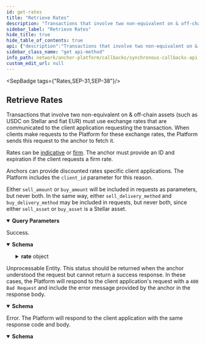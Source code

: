 ```yaml
---
id: get-rates
title: "Retrieve Rates"
description: "Transactions that involve two non-equivalent on & off-chain assets (such as USDC on Stellar and fiat EUR) must"
sidebar_label: "Retrieve Rates"
hide_title: true
hide_table_of_contents: true
api: {"description":"Transactions that involve two non-equivalent on & off-chain assets (such as USDC on Stellar and fiat EUR) must\nuse exchange rates that are communicated to the client application requesting the transaction. When clients make\nrequests to the Platform for these exchange rates, the Platform sends this request to the anchor to fetch it.\n\nRates can be [indicative](https://www.investopedia.com/terms/i/indicativequote.asp) or\n[firm](https://www.investopedia.com/terms/f/firmquote.asp). The anchor must provide an ID and expiration if the\nclient requests a firm rate.\n\nAnchors can provide discounted rates specific client applications. The Platform includes the `client_id` parameter\nfor this reason.\n\nEither `sell_amount` or `buy_amount` will be included in requests as parameters, but never both. In the same way,\neither `sell_delivery_method` and `buy_delivery_method` may be included in requests, but never both, since either\n`sell_asset` or `buy_asset` is a Stellar asset.\n","tags":["Rates","SEP-31","SEP-38"],"operationId":"getRates","parameters":[{"in":"query","name":"type","description":"The type of rate requested. If `firm`, the response must include `rate.id` and `rate.expires_at`.","schema":{"type":"string","enum":["indicative","firm"]},"required":true},{"in":"query","name":"client_id","description":"An identifier for the client application making the request. This ID can be used to offer different fees to different clients.\n\nClient IDs will be the Stellar public key the public key used to authenticate via SEP-10. Anchors must ensure\nthat the public key specified in the request matches a public key known to belong to the sending anchor.\n\nThis parameter will only be specified if the client is authenticated via SEP-10. Anchors can define whether or not\nauthentication is required for fetching indicative rates. Firm rates always require authentication.\n","schema":{"type":"string"}},{"in":"query","name":"sell_asset","description":"The asset the client application will send to the anchor in exchange for `buy_asset` in\n[Asset Identification Format](https://github.com/stellar/stellar-protocol/blob/master/ecosystem/sep-0038.md#asset-identification-format).\n","schema":{"type":"string"},"required":true},{"in":"query","name":"buy_asset","description":"The asset the that the anchor will send in exchange for `sell_asset` in\n[Asset Identification Format](https://github.com/stellar/stellar-protocol/blob/master/ecosystem/sep-0038.md#asset-identification-format).\n","schema":{"type":"string"},"required":true},{"in":"query","name":"sell_amount","description":"The amount of `sell_asset` the client application will send in exchange for `buy_asset`. Will not be used in\nconjuction with `buy_amount`.\n","schema":{"type":"string"}},{"in":"query","name":"buy_amount","description":"The amount of `buy_asset` the anchor will send in exchange for `sell_asset`. Will not be used in conjuction\nwith `sell_amount`.\n","schema":{"type":"string"}},{"in":"query","name":"country_code","description":"The [ISO 3166-1 alpha-3](https://en.wikipedia.org/wiki/ISO_3166-1_alpha-3) code of the user's current address.\nAnchors should expect this parameter to be provided if one of the assets of the buy/sell pair is fiat and it\nis available in two or more countries.\n","schema":{"type":"string"}},{"in":"query","name":"expire_after","description":"The client's desired `expires_at` date and time for the quote that can be used if this is a firm quote. This should\nbe a [UTC ISO 8601](https://www.iso.org/iso-8601-date-and-time-format.html) string. Anchors should return `400 Bad\nRequest` if an expiration date on or after the requested value cannot be provided.\n","schema":{"type":"string"}},{"in":"query","name":"sell_delivery_method","description":"The method the client or user will use to deliver `sell_asset` to the Anchor. This value may affect the\nexpiration and price provided. The values used for this parameter is defined in the application's configuration.\nWill not be used in conjuction with `buy_delivery_method`.\n","schema":{"type":"string"}},{"in":"query","name":"buy_delivery_method","description":"The method the client or user wants used to receive `buy_asset` from the Anchor. This value may affect the\nexpiration and price provided. The values used for this parameter is defined in the application's configuration.\nWill not be used in conjuction with `sell_delivery_method`.\n","schema":{"type":"string"}}],"responses":{"200":{"description":"Success.","content":{"application/json":{"schema":{"type":"object","properties":{"rate":{"type":"object","properties":{"id":{"type":"string","description":"ID of the firm quote. NOT USED when `type=indicative`."},"expires_at":{"type":"string","format":"date-time","description":"Expiration for the quote. NOT USED when `type=indicative`."},"price":{"type":"string","description":"The conversion price offered by the anchor for one unit of `buy_asset` in terms of `sell_asset`, without including fees. In traditional finance, `buy_asset` would be referred to as the base asset and `sell_asset` as the counter asset. The formula `sell_amount - fee = price * buy_amount` must hold true ([ref](https://github.com/stellar/stellar-protocol/blob/master/ecosystem/sep-0038.md#price-formulas))."},"sell_amount":{"type":"string","description":"The amount of `sell_asset` the anchor will exchange for `buy_asset`. It could be different from the `sell_amount` provided in the request, depending on how fees are applied by the Anchor."},"buy_amount":{"type":"string","description":"The amount of `buy_asset` the anchor will provide with `sell_asset`. It could be different from the `buy_amount` provided in the request, depending on how fees are applied by the Anchor."},"fee":{"type":"object","description":"An object describing the fees added on top of the rate provided via the `price` attribute.","properties":{"total":{"type":"string","description":"The total fee to be applied."},"asset":{"type":"string","description":"The asset the fee will be charged in. Must be represented in [Asset Identification Format](https://github.com/stellar/stellar-protocol/blob/master/ecosystem/sep-0038.md#asset-identification-format)."},"details":{"type":"array","items":{"type":"object","properties":{"name":{"type":"string","description":"The name of the fee, for example `ACH fee`, `Brazilian conciliation fee`, `Service fee`, etc."},"description":{"type":"string","description":"A text describing the fee."},"amount":{"type":"string","description":"The amount of asset applied. If `fee.details` is provided, `sum(fee.details.amount)` should be equals `fee.total`."}},"required":["name","amount"],"title":"RateFeeDetailResponse"}}},"required":["total","asset"],"title":"RateFeeResponse"}},"required":["price","sell_amount","buy_amount"]}},"title":"RateResponse"}}}},"422":{"description":"Unprocessable Entity. This status should be returned when the anchor understood the request but cannot\nreturn a success response.\nIn these cases, the Platform will respond to the client application's request with a `400 Bad Request`\nand include the error message provided by the anchor in the response body.\n","content":{"application/json":{"schema":{"type":"object","properties":{"error":{"type":"string"},"id":{"type":"string"}},"required":["error"],"title":"Error"}}}},"500":{"description":"Error. The Platform will respond to the client application with the same response code and body.","content":{"application/json":{"schema":{"type":"object","properties":{"error":{"type":"string"},"id":{"type":"string"}},"required":["error"],"title":"Error"}}}}},"method":"get","path":"/rate","info":{"version":"2.0.0","description":"The Synchronous Callbacks API specification for the Stellar Anchor Platform project.\n\nThe Synchronous Callbacks API defines requests made by the Platform while it is processing a request from a client application. The\nanchor's responses to these requests affect the Platform responses to the client application.\n","title":"Synchronous Callbacks API"},"postman":{"name":"Retrieve Rates","description":{"content":"Transactions that involve two non-equivalent on & off-chain assets (such as USDC on Stellar and fiat EUR) must\nuse exchange rates that are communicated to the client application requesting the transaction. When clients make\nrequests to the Platform for these exchange rates, the Platform sends this request to the anchor to fetch it.\n\nRates can be [indicative](https://www.investopedia.com/terms/i/indicativequote.asp) or\n[firm](https://www.investopedia.com/terms/f/firmquote.asp). The anchor must provide an ID and expiration if the\nclient requests a firm rate.\n\nAnchors can provide discounted rates specific client applications. The Platform includes the `client_id` parameter\nfor this reason.\n\nEither `sell_amount` or `buy_amount` will be included in requests as parameters, but never both. In the same way,\neither `sell_delivery_method` and `buy_delivery_method` may be included in requests, but never both, since either\n`sell_asset` or `buy_asset` is a Stellar asset.\n","type":"text/plain"},"url":{"path":["rate"],"host":["{{baseUrl}}"],"query":[{"disabled":false,"description":{"content":"(Required) The type of rate requested. If `firm`, the response must include `rate.id` and `rate.expires_at`.","type":"text/plain"},"key":"type","value":""},{"disabled":false,"description":{"content":"An identifier for the client application making the request. This ID can be used to offer different fees to different clients.\n\nClient IDs will be the Stellar public key the public key used to authenticate via SEP-10. Anchors must ensure\nthat the public key specified in the request matches a public key known to belong to the sending anchor.\n\nThis parameter will only be specified if the client is authenticated via SEP-10. Anchors can define whether or not\nauthentication is required for fetching indicative rates. Firm rates always require authentication.\n","type":"text/plain"},"key":"client_id","value":""},{"disabled":false,"description":{"content":"(Required) The asset the client application will send to the anchor in exchange for `buy_asset` in\n[Asset Identification Format](https://github.com/stellar/stellar-protocol/blob/master/ecosystem/sep-0038.md#asset-identification-format).\n","type":"text/plain"},"key":"sell_asset","value":""},{"disabled":false,"description":{"content":"(Required) The asset the that the anchor will send in exchange for `sell_asset` in\n[Asset Identification Format](https://github.com/stellar/stellar-protocol/blob/master/ecosystem/sep-0038.md#asset-identification-format).\n","type":"text/plain"},"key":"buy_asset","value":""},{"disabled":false,"description":{"content":"The amount of `sell_asset` the client application will send in exchange for `buy_asset`. Will not be used in\nconjuction with `buy_amount`.\n","type":"text/plain"},"key":"sell_amount","value":""},{"disabled":false,"description":{"content":"The amount of `buy_asset` the anchor will send in exchange for `sell_asset`. Will not be used in conjuction\nwith `sell_amount`.\n","type":"text/plain"},"key":"buy_amount","value":""},{"disabled":false,"description":{"content":"The [ISO 3166-1 alpha-3](https://en.wikipedia.org/wiki/ISO_3166-1_alpha-3) code of the user's current address.\nAnchors should expect this parameter to be provided if one of the assets of the buy/sell pair is fiat and it\nis available in two or more countries.\n","type":"text/plain"},"key":"country_code","value":""},{"disabled":false,"description":{"content":"The client's desired `expires_at` date and time for the quote that can be used if this is a firm quote. This should\nbe a [UTC ISO 8601](https://www.iso.org/iso-8601-date-and-time-format.html) string. Anchors should return `400 Bad\nRequest` if an expiration date on or after the requested value cannot be provided.\n","type":"text/plain"},"key":"expire_after","value":""},{"disabled":false,"description":{"content":"The method the client or user will use to deliver `sell_asset` to the Anchor. This value may affect the\nexpiration and price provided. The values used for this parameter is defined in the application's configuration.\nWill not be used in conjuction with `buy_delivery_method`.\n","type":"text/plain"},"key":"sell_delivery_method","value":""},{"disabled":false,"description":{"content":"The method the client or user wants used to receive `buy_asset` from the Anchor. This value may affect the\nexpiration and price provided. The values used for this parameter is defined in the application's configuration.\nWill not be used in conjuction with `sell_delivery_method`.\n","type":"text/plain"},"key":"buy_delivery_method","value":""}],"variable":[]},"header":[{"key":"Accept","value":"application/json"}],"method":"GET"}}
sidebar_class_name: "get api-method"
info_path: network/anchor-platform/callbacks/synchronous-callbacks-api
custom_edit_url: null
---
```



<SepBadge tags={"Rates,SEP-31,SEP-38"}/>


## Retrieve Rates



Transactions that involve two non-equivalent on & off-chain assets (such as USDC on Stellar and fiat EUR) must
use exchange rates that are communicated to the client application requesting the transaction. When clients make
requests to the Platform for these exchange rates, the Platform sends this request to the anchor to fetch it.

Rates can be [indicative](https://www.investopedia.com/terms/i/indicativequote.asp) or
[firm](https://www.investopedia.com/terms/f/firmquote.asp). The anchor must provide an ID and expiration if the
client requests a firm rate.

Anchors can provide discounted rates specific client applications. The Platform includes the `client_id` parameter
for this reason.

Either `sell_amount` or `buy_amount` will be included in requests as parameters, but never both. In the same way,
either `sell_delivery_method` and `buy_delivery_method` may be included in requests, but never both, since either
`sell_asset` or `buy_asset` is a Stellar asset.


<details style={{"marginBottom":"1rem"}} data-collapsed={false} open={true}><summary style={{}}><strong>Query Parameters</strong></summary><div><ul><ParamsItem className={"paramsItem"} param={{"in":"query","name":"type","description":"The type of rate requested. If `firm`, the response must include `rate.id` and `rate.expires_at`.","schema":{"type":"string","enum":["indicative","firm"]},"required":true}}></ParamsItem><ParamsItem className={"paramsItem"} param={{"in":"query","name":"client_id","description":"An identifier for the client application making the request. This ID can be used to offer different fees to different clients.\n\nClient IDs will be the Stellar public key the public key used to authenticate via SEP-10. Anchors must ensure\nthat the public key specified in the request matches a public key known to belong to the sending anchor.\n\nThis parameter will only be specified if the client is authenticated via SEP-10. Anchors can define whether or not\nauthentication is required for fetching indicative rates. Firm rates always require authentication.\n","schema":{"type":"string"}}}></ParamsItem><ParamsItem className={"paramsItem"} param={{"in":"query","name":"sell_asset","description":"The asset the client application will send to the anchor in exchange for `buy_asset` in\n[Asset Identification Format](https://github.com/stellar/stellar-protocol/blob/master/ecosystem/sep-0038.md#asset-identification-format).\n","schema":{"type":"string"},"required":true}}></ParamsItem><ParamsItem className={"paramsItem"} param={{"in":"query","name":"buy_asset","description":"The asset the that the anchor will send in exchange for `sell_asset` in\n[Asset Identification Format](https://github.com/stellar/stellar-protocol/blob/master/ecosystem/sep-0038.md#asset-identification-format).\n","schema":{"type":"string"},"required":true}}></ParamsItem><ParamsItem className={"paramsItem"} param={{"in":"query","name":"sell_amount","description":"The amount of `sell_asset` the client application will send in exchange for `buy_asset`. Will not be used in\nconjuction with `buy_amount`.\n","schema":{"type":"string"}}}></ParamsItem><ParamsItem className={"paramsItem"} param={{"in":"query","name":"buy_amount","description":"The amount of `buy_asset` the anchor will send in exchange for `sell_asset`. Will not be used in conjuction\nwith `sell_amount`.\n","schema":{"type":"string"}}}></ParamsItem><ParamsItem className={"paramsItem"} param={{"in":"query","name":"country_code","description":"The [ISO 3166-1 alpha-3](https://en.wikipedia.org/wiki/ISO_3166-1_alpha-3) code of the user's current address.\nAnchors should expect this parameter to be provided if one of the assets of the buy/sell pair is fiat and it\nis available in two or more countries.\n","schema":{"type":"string"}}}></ParamsItem><ParamsItem className={"paramsItem"} param={{"in":"query","name":"expire_after","description":"The client's desired `expires_at` date and time for the quote that can be used if this is a firm quote. This should\nbe a [UTC ISO 8601](https://www.iso.org/iso-8601-date-and-time-format.html) string. Anchors should return `400 Bad\nRequest` if an expiration date on or after the requested value cannot be provided.\n","schema":{"type":"string"}}}></ParamsItem><ParamsItem className={"paramsItem"} param={{"in":"query","name":"sell_delivery_method","description":"The method the client or user will use to deliver `sell_asset` to the Anchor. This value may affect the\nexpiration and price provided. The values used for this parameter is defined in the application's configuration.\nWill not be used in conjuction with `buy_delivery_method`.\n","schema":{"type":"string"}}}></ParamsItem><ParamsItem className={"paramsItem"} param={{"in":"query","name":"buy_delivery_method","description":"The method the client or user wants used to receive `buy_asset` from the Anchor. This value may affect the\nexpiration and price provided. The values used for this parameter is defined in the application's configuration.\nWill not be used in conjuction with `sell_delivery_method`.\n","schema":{"type":"string"}}}></ParamsItem></ul></div></details><div><ApiTabs><TabItem label={"200"} value={"200"}><div>

Success.

</div><div><MimeTabs schemaType={"response"}><TabItem label={"application/json"} value={"application/json"}><SchemaTabs><TabItem label={"Schema"} value={"Schema"}><details style={{}} data-collapsed={false} open={true}><summary style={{"textAlign":"left"}}><strong>Schema</strong></summary><div style={{"textAlign":"left","marginLeft":"1rem"}}></div><ul style={{"marginLeft":"1rem"}}><SchemaItem collapsible={true} className={"schemaItem"}><details style={{}}><summary style={{}}><strong>rate</strong><span style={{"opacity":"0.6"}}> object</span></summary><div style={{"marginLeft":"1rem"}}><SchemaItem collapsible={false} name={"id"} required={false} schemaName={"string"} qualifierMessage={undefined} schema={{"type":"string","description":"ID of the firm quote. NOT USED when `type=indicative`."}}></SchemaItem><SchemaItem collapsible={false} name={"expires_at"} required={false} schemaName={"date-time"} qualifierMessage={undefined} schema={{"type":"string","format":"date-time","description":"Expiration for the quote. NOT USED when `type=indicative`."}}></SchemaItem><SchemaItem collapsible={false} name={"price"} required={true} schemaName={"string"} qualifierMessage={undefined} schema={{"type":"string","description":"The conversion price offered by the anchor for one unit of `buy_asset` in terms of `sell_asset`, without including fees. In traditional finance, `buy_asset` would be referred to as the base asset and `sell_asset` as the counter asset. The formula `sell_amount - fee = price * buy_amount` must hold true ([ref](https://github.com/stellar/stellar-protocol/blob/master/ecosystem/sep-0038.md#price-formulas))."}}></SchemaItem><SchemaItem collapsible={false} name={"sell_amount"} required={true} schemaName={"string"} qualifierMessage={undefined} schema={{"type":"string","description":"The amount of `sell_asset` the anchor will exchange for `buy_asset`. It could be different from the `sell_amount` provided in the request, depending on how fees are applied by the Anchor."}}></SchemaItem><SchemaItem collapsible={false} name={"buy_amount"} required={true} schemaName={"string"} qualifierMessage={undefined} schema={{"type":"string","description":"The amount of `buy_asset` the anchor will provide with `sell_asset`. It could be different from the `buy_amount` provided in the request, depending on how fees are applied by the Anchor."}}></SchemaItem><SchemaItem collapsible={true} className={"schemaItem"}><details style={{}}><summary style={{}}><strong>fee</strong><span style={{"opacity":"0.6"}}> object</span></summary><div style={{"marginLeft":"1rem"}}><div style={{"marginTop":".5rem","marginBottom":".5rem"}}>

An object describing the fees added on top of the rate provided via the `price` attribute.

</div><SchemaItem collapsible={false} name={"total"} required={true} schemaName={"string"} qualifierMessage={undefined} schema={{"type":"string","description":"The total fee to be applied."}}></SchemaItem><SchemaItem collapsible={false} name={"asset"} required={true} schemaName={"string"} qualifierMessage={undefined} schema={{"type":"string","description":"The asset the fee will be charged in. Must be represented in [Asset Identification Format](https://github.com/stellar/stellar-protocol/blob/master/ecosystem/sep-0038.md#asset-identification-format)."}}></SchemaItem><SchemaItem collapsible={true} className={"schemaItem"}><details style={{}}><summary style={{}}><strong>details</strong><span style={{"opacity":"0.6"}}> object[]</span></summary><div style={{"marginLeft":"1rem"}}><li><div style={{"fontSize":"var(--ifm-code-font-size)","opacity":"0.6","marginLeft":"-.5rem","paddingBottom":".5rem"}}>Array [</div></li><SchemaItem collapsible={false} name={"name"} required={true} schemaName={"string"} qualifierMessage={undefined} schema={{"type":"string","description":"The name of the fee, for example `ACH fee`, `Brazilian conciliation fee`, `Service fee`, etc."}}></SchemaItem><SchemaItem collapsible={false} name={"description"} required={false} schemaName={"string"} qualifierMessage={undefined} schema={{"type":"string","description":"A text describing the fee."}}></SchemaItem><SchemaItem collapsible={false} name={"amount"} required={true} schemaName={"string"} qualifierMessage={undefined} schema={{"type":"string","description":"The amount of asset applied. If `fee.details` is provided, `sum(fee.details.amount)` should be equals `fee.total`."}}></SchemaItem><li><div style={{"fontSize":"var(--ifm-code-font-size)","opacity":"0.6","marginLeft":"-.5rem"}}>]</div></li></div></details></SchemaItem></div></details></SchemaItem></div></details></SchemaItem></ul></details></TabItem><TabItem label={"Example (from schema)"} value={"Example (from schema)"}><ResponseSamples responseExample={"{\n  \"rate\": {\n    \"id\": \"string\",\n    \"expires_at\": \"2024-03-05T17:55:14.744Z\",\n    \"price\": \"string\",\n    \"sell_amount\": \"string\",\n    \"buy_amount\": \"string\",\n    \"fee\": {\n      \"total\": \"string\",\n      \"asset\": \"string\",\n      \"details\": [\n        {\n          \"name\": \"string\",\n          \"description\": \"string\",\n          \"amount\": \"string\"\n        }\n      ]\n    }\n  }\n}"} language={"json"}></ResponseSamples></TabItem></SchemaTabs></TabItem></MimeTabs></div></TabItem><TabItem label={"422"} value={"422"}><div>

Unprocessable Entity. This status should be returned when the anchor understood the request but cannot
return a success response.
In these cases, the Platform will respond to the client application's request with a `400 Bad Request`
and include the error message provided by the anchor in the response body.


</div><div><MimeTabs schemaType={"response"}><TabItem label={"application/json"} value={"application/json"}><SchemaTabs><TabItem label={"Schema"} value={"Schema"}><details style={{}} data-collapsed={false} open={true}><summary style={{"textAlign":"left"}}><strong>Schema</strong></summary><div style={{"textAlign":"left","marginLeft":"1rem"}}></div><ul style={{"marginLeft":"1rem"}}><SchemaItem collapsible={false} name={"error"} required={true} schemaName={"string"} qualifierMessage={undefined} schema={{"type":"string"}}></SchemaItem><SchemaItem collapsible={false} name={"id"} required={false} schemaName={"string"} qualifierMessage={undefined} schema={{"type":"string"}}></SchemaItem></ul></details></TabItem><TabItem label={"Example (from schema)"} value={"Example (from schema)"}><ResponseSamples responseExample={"{\n  \"error\": \"string\",\n  \"id\": \"string\"\n}"} language={"json"}></ResponseSamples></TabItem></SchemaTabs></TabItem></MimeTabs></div></TabItem><TabItem label={"500"} value={"500"}><div>

Error. The Platform will respond to the client application with the same response code and body.

</div><div><MimeTabs schemaType={"response"}><TabItem label={"application/json"} value={"application/json"}><SchemaTabs><TabItem label={"Schema"} value={"Schema"}><details style={{}} data-collapsed={false} open={true}><summary style={{"textAlign":"left"}}><strong>Schema</strong></summary><div style={{"textAlign":"left","marginLeft":"1rem"}}></div><ul style={{"marginLeft":"1rem"}}><SchemaItem collapsible={false} name={"error"} required={true} schemaName={"string"} qualifierMessage={undefined} schema={{"type":"string"}}></SchemaItem><SchemaItem collapsible={false} name={"id"} required={false} schemaName={"string"} qualifierMessage={undefined} schema={{"type":"string"}}></SchemaItem></ul></details></TabItem><TabItem label={"Example (from schema)"} value={"Example (from schema)"}><ResponseSamples responseExample={"{\n  \"error\": \"string\",\n  \"id\": \"string\"\n}"} language={"json"}></ResponseSamples></TabItem></SchemaTabs></TabItem></MimeTabs></div></TabItem></ApiTabs></div>
